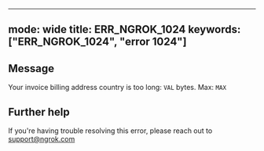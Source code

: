 
---
mode: wide
title: ERR_NGROK_1024
keywords: ["ERR_NGROK_1024", "error 1024"]
---

## Message
Your invoice billing address country is too long: `VAL` bytes. Max: `MAX`




## Further help
If you're having trouble resolving this error, please reach out to [support@ngrok.com](mailto:support@ngrok.com?subject=Help%20with%20ERR_NGROK_1024)

